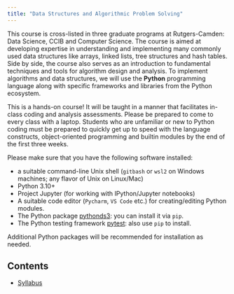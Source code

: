 ```yaml
---
title: "Data Structures and Algorithmic Problem Solving"
---
```

This course is cross-listed in three graduate programs at Rutgers-Camden: Data Science, 
CCIB and Computer Science. The course is aimed at developing expertise in 
understanding and implementing many commonly used data structures like arrays, linked lists, 
tree structures and hash tables. Side by side, the course also serves as an introduction to fundamental techniques and 
tools for algorithm design and analysis. To implement algorithms and data
structures, we will use the **Python** programming language along with specific frameworks and
libraries from the Python ecosystem. 

::: {.callout-important}
This is a hands-on course! It will be taught in a manner that facilitates in-class coding and 
analysis assessments. Please be prepared to come to every class with a laptop. 
Students who are unfamiliar or new to Python coding must be prepared to quickly get up to 
speed with the language constructs, object-oriented programming and builtin modules 
by the end of the first three weeks.
:::

::: {.callout-note title="Software Requirements"}
Please make sure that you have the following software installed:

- a suitable command-line Unix shell (`gitbash` or `wsl2` on Windows machines; any flavor of Unix on 
Linux/Mac)
- Python 3.10+
- Project Jupyter (for working with IPython/Jupyter notebooks)
- A suitable code editor (`Pycharm`, `VS Code` etc.) for creating/editing Python modules.
- The Python package [pythonds3](https://pypi.org/project/pythonds3/): you can install it via `pip`.
- The Python testing framework [pytest](https://pypi.org/project/pytest/): also use `pip` to install.

Additional Python packages will be recommended for installation as needed.
:::

## Contents

- [Syllabus](syllabus.qmd)
